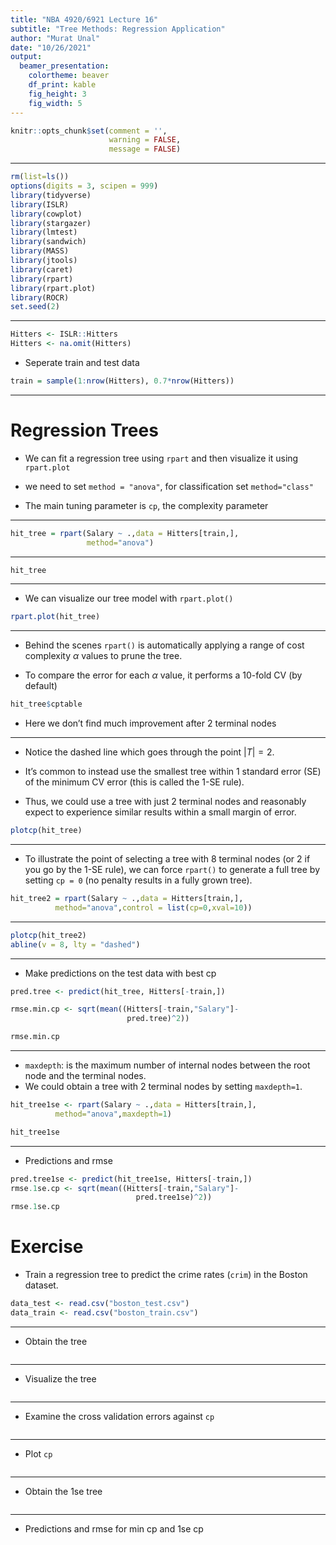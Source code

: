---
title: "NBA 4920/6921 Lecture 16"
subtitle: "Tree Methods: Regression Application" 
author: "Murat Unal"
date: "10/26/2021"
output: 
  beamer_presentation:
    colortheme: beaver
    df_print: kable
    fig_height: 3
    fig_width: 5
---

```{r setup, include=FALSE}
knitr::opts_chunk$set(comment = '', 
                      warning = FALSE, 
                      message = FALSE)
```

------------------------------------------------------------------------

```{r message=FALSE, warning=FALSE}
rm(list=ls())
options(digits = 3, scipen = 999)
library(tidyverse)
library(ISLR)
library(cowplot)
library(stargazer)
library(lmtest)
library(sandwich)
library(MASS)
library(jtools)
library(caret)
library(rpart)
library(rpart.plot)
library(ROCR)
set.seed(2)
```

***
```{r}
Hitters <- ISLR::Hitters
Hitters <- na.omit(Hitters)
```
- Seperate train and test data
```{r}
train = sample(1:nrow(Hitters), 0.7*nrow(Hitters))

```

***
# Regression Trees

- We can fit a regression tree using `rpart` and then visualize it using `rpart.plot`

- we need to set `method = "anova"`, for classification set `method="class"`

- The main tuning parameter is `cp`, the complexity parameter


***
```{r}
hit_tree = rpart(Salary ~ .,data = Hitters[train,],
                 method="anova")
```

***
```{r}
hit_tree
```

***
- We can visualize our tree model with `rpart.plot()`

```{r}
rpart.plot(hit_tree)
```

***
- Behind the scenes `rpart()` is automatically applying a range of cost complexity $\alpha$  values to prune the tree. 

- To compare the error for each  $\alpha$  value, it performs a 10-fold CV (by default)

```{r}
hit_tree$cptable
```

- Here we don't find much improvement after 2 terminal nodes 


***

- Notice the dashed line which goes through the point  $|T|=2$.

- It’s common to instead use the smallest tree within 1 standard error (SE) of the minimum CV error (this is called the 1-SE rule). 

- Thus, we could use a tree with just 2 terminal nodes and reasonably expect to experience similar results within a small margin of error.


```{r}
plotcp(hit_tree)
```


***

- To illustrate the point of selecting a tree with 8 terminal nodes (or 2 if you go by the 1-SE rule), we can force `rpart()` to generate a full tree by setting `cp = 0` (no penalty results in a fully grown tree).

```{r}
hit_tree2 = rpart(Salary ~ .,data = Hitters[train,],
          method="anova",control = list(cp=0,xval=10))
```

***
```{r}
plotcp(hit_tree2)
abline(v = 8, lty = "dashed")
```

***

- Make predictions on the test data with best cp
```{r}
pred.tree <- predict(hit_tree, Hitters[-train,])

rmse.min.cp <- sqrt(mean((Hitters[-train,"Salary"]-
                          pred.tree)^2))

rmse.min.cp
```
***
- `maxdepth`: is the maximum number of internal nodes between the root node and the terminal nodes.
- We could obtain a tree with 2 terminal nodes by setting `maxdepth=1`.

```{r}

hit_tree1se <- rpart(Salary ~ .,data = Hitters[train,],
          method="anova",maxdepth=1)

hit_tree1se
```

***
- Predictions and rmse
```{r}
pred.tree1se <- predict(hit_tree1se, Hitters[-train,])
rmse.1se.cp <- sqrt(mean((Hitters[-train,"Salary"]-
                            pred.tree1se)^2))
rmse.1se.cp
```

# Exercise

- Train a regression tree to  predict the crime rates (`crim`) in the Boston dataset.

```{r}
data_test <- read.csv("boston_test.csv")
data_train <- read.csv("boston_train.csv")
```

***
- Obtain the tree

```{r}

```

***
- Visualize the tree

```{r}
```

***
- Examine the cross validation errors against `cp`

```{r}
```

***
- Plot `cp`
```{r}
```

***
- Obtain the 1se tree

```{r}
```


***
- Predictions and rmse for min cp and 1se cp

```{r}
```

